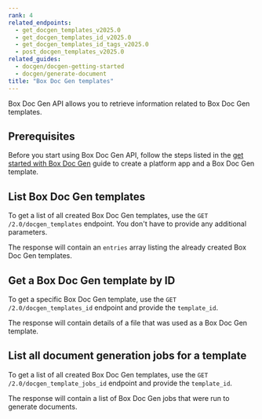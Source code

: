 ```yaml
---
rank: 4
related_endpoints:
  - get_docgen_templates_v2025.0
  - get_docgen_templates_id_v2025.0
  - get_docgen_templates_id_tags_v2025.0
  - post_docgen_templates_v2025.0
related_guides:
  - docgen/docgen-getting-started
  - docgen/generate-document
title: "Box Doc Gen templates"
---
```

Box Doc Gen API allows you to retrieve information related to Box Doc Gen templates.

## Prerequisites

Before you start using Box Doc Gen API, follow the steps listed in the [get started with Box Doc Gen][docgen-prerequisites] guide to create a platform app and a Box Doc Gen template.

## List Box Doc Gen templates

To get a list of all created Box Doc Gen templates,
use the `GET /2.0/docgen_templates` endpoint. You don't have to provide any additional parameters.

<Samples id='get_docgen_templates_v2025.0' />

The response will contain an `entries` array listing the already created Box Doc Gen templates.

## Get a  Box Doc Gen template by ID

To get a specific Box Doc Gen template,
use the `GET /2.0/docgen_templates_id` endpoint and provide the `template_id`.

<Samples id='get_docgen_templates_id_v2025.0' />

The response will contain details of a file that was used as a Box Doc Gen template.

## List all document generation jobs for a template

To get a list of all created Box Doc Gen templates,
use the `GET /2.0/docgen_template_jobs_id` endpoint and provide the `template_id`.

<Samples id='get_docgen_template_jobs_id_v2025.0' />

The response will contain a list of Box Doc Gen jobs that were run to generate
documents.

[docgen-prerequisites]: g://docgen/docgen-getting-started